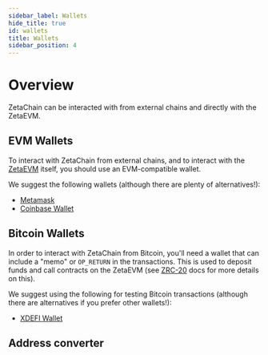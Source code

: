 ```yaml
---
sidebar_label: Wallets
hide_title: true
id: wallets
title: Wallets
sidebar_position: 4
---
```



# Overview

ZetaChain can be interacted with from external chains and directly with the
ZetaEVM.

## EVM Wallets

To interact with ZetaChain from external chains, and to interact with the
[ZetaEVM](/developers/concepts/zeta-evm.mdx) itself, you should use an
EVM-compatible wallet.

We suggest the following wallets (although there are plenty of alternatives!):

- [Metamask](https://metamask.io)
- [Coinbase Wallet](https://www.coinbase.com/wallet)

## Bitcoin Wallets

In order to interact with ZetaChain from Bitcoin, you'll need a wallet that can
include a "memo" or `OP_RETURN` in the transactions. This is used to deposit
funds and call contracts on the ZetaEVM (see
[ZRC-20](/developers/concepts/zeta-evm.mdx) docs for more details on this).

We suggest using the following for testing Bitcoin transactions (although there
are alternatives if you prefer other wallets!):

- [XDEFI Wallet](https://xdefi.io)

## Address converter

<AddressConverter />
